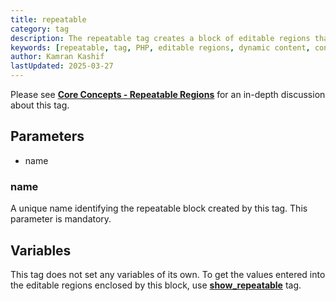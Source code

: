 ```yaml
---
title: repeatable
category: tag
description: The repeatable tag creates a block of editable regions that can be repeated multiple times, allowing for dynamic content creation with flexible structure.
keywords: [repeatable, tag, PHP, editable regions, dynamic content, content blocks, CouchCMS]
author: Kamran Kashif
lastUpdated: 2025-03-27
---
```


Please see [**Core Concepts - Repeatable Regions**](../../concepts/repeatable-regions.html) for an in-depth discussion about this tag.

## Parameters

- name

### name

A unique name identifying the repeatable block created by this tag. This parameter is mandatory.

## Variables

This tag does not set any variables of its own.
To get the values entered into the editable regions enclosed by this block, use [**show_repeatable**](../show_repeatable.html) tag.
